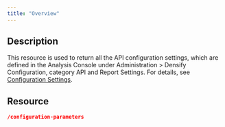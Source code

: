 ```yaml
---
title: "Overview"
---
```


## Description

This resource is used to return all the API configuration settings, which are defined in the Analysis Console under Administration > Densify Configuration, category API and Report Settings. For details, see [Configuration Settings](./Using_the_API#Configur).

## Resource

```json
/configuration-parameters
```